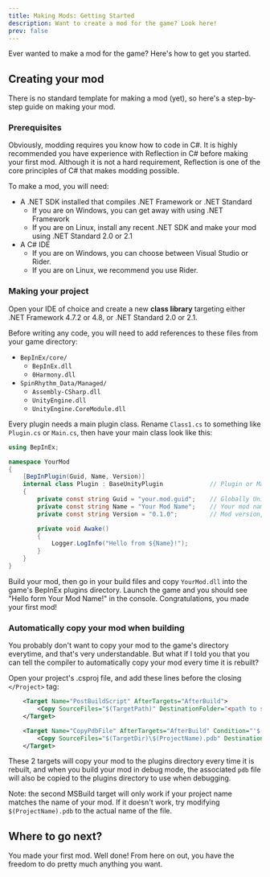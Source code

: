 ```yaml
---
title: Making Mods: Getting Started
description: Want to create a mod for the game? Look here!
prev: false
---
```


Ever wanted to make a mod for the game? Here's how to get you started.

## Creating your mod

There is no standard template for making a mod (yet), so here's a step-by-step guide on making your mod.

### Prerequisites

Obviously, modding requires you know how to code in C#. It is highly recommended you have experience with Reflection in C# before making your first mod. Although it is not a hard requirement, Reflection is one of the core principles of C# that makes modding possible.

To make a mod, you will need:
- A .NET SDK installed that compiles .NET Framework or .NET Standard
  - If you are on Windows, you can get away with using .NET Framework
  - If you are on Linux, install any recent .NET SDK and make your mod using .NET Standard 2.0 or 2.1
- A C# IDE
  - If you are on Windows, you can choose between Visual Studio or Rider.
  - If you are on Linux, we recommend you use Rider.

### Making your project

Open your IDE of choice and create a new **class library** targeting either .NET Framework 4.7.2 or 4.8, or .NET Standard 2.0 or 2.1.

Before writing any code, you will need to add references to these files from your game directory:
- `BepInEx/core/`
  - `BepInEx.dll`
  - `0Harmony.dll`
- `SpinRhythm_Data/Managed/`
  - `Assembly-CSharp.dll`
  - `UnityEngine.dll`
  - `UnityEngine.CoreModule.dll`

Every plugin needs a main plugin class. Rename `Class1.cs` to something like `Plugin.cs` or `Main.cs`, then have your main class look like this:
```cs
using BepInEx;

namespace YourMod
{
    [BepInPlugin(Guid, Name, Version)]
    internal class Plugin : BaseUnityPlugin             // Plugin or Main, whatever you named your file.
    {
        private const string Guid = "your.mod.guid";    // Globally Unique Identifier, usually follows the convention com.yourwebsite.yourmod
        private const string Name = "Your Mod Name";    // Your mod name
        private const string Version = "0.1.0";         // Mod version, follows semantic versioning https://semver.org/

        private void Awake()
        {
            Logger.LogInfo("Hello from ${Name}!");
        }
    }
}
```

Build your mod, then go in your build files and copy `YourMod.dll` into the game's BepInEx plugins directory.
Launch the game and you should see "Hello form Your Mod Name!" in the console. Congratulations, you made your first mod!

### Automatically copy your mod when building

You probably don't want to copy your mod to the game's directory everytime, and that's very understandable. But what if I told you that you can tell the compiler to automatically copy your mod every time it is rebuilt?

Open your project's .csproj file, and add these lines before the closing `</Project>` tag:

```xml
    <Target Name="PostBuildScript" AfterTargets="AfterBuild">
        <Copy SourceFiles="$(TargetPath)" DestinationFolder="<path to srxd>\BepInEx\plugins" SkipUnchangedFiles="false" OverwriteReadOnlyFiles="true" />
    </Target>

    <Target Name="CopyPdbFile" AfterTargets="AfterBuild" Condition="'$(Configuration)' == 'Debug' And '$(OS)' == 'Unix'">
        <Copy SourceFiles="$(TargetDir)\$(ProjectName).pdb" DestinationFolder="<path to srxd>\BepInEx\plugins" SkipUnchangedFiles="false" OverwriteReadOnlyFiles="true" />
    </Target>
```
These 2 targets will copy your mod to the plugins directory every time it is rebuilt, and when you build your mod in debug mode, the associated `pdb` file will also be copied to the plugins directory to use when debugging.

Note: the second MSBuild target will only work if your project name matches the name of your mod. If it doesn't work, try modifying `$(ProjectName).pdb` to the actual name of the file.

## Where to go next?

You made your first mod. Well done! From here on out, you have the freedom to do pretty much anything you want.
